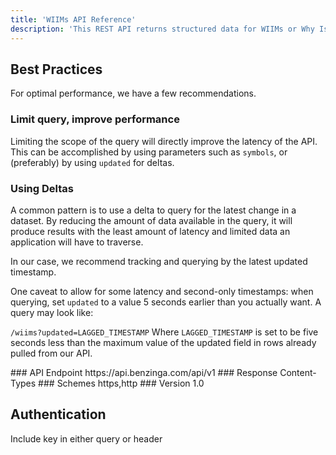 ```yaml
---
title: 'WIIMs API Reference'
description: 'This REST API returns structured data for WIIMs or Why Is It Moving.'
---
```


## Best Practices

For optimal performance, we have a few recommendations.

### Limit query, improve performance

Limiting the scope of the query will directly improve the latency of the API. This can be accomplished by using parameters such as `symbols`, or (preferably) by using `updated` for deltas.

### Using Deltas

A common pattern is to use a delta to query for the latest change in a dataset. By reducing the amount of data available in the query, it will produce results with the least amount of latency and limited data an application will have to traverse.

In our case, we recommend tracking and querying by the latest updated timestamp.

One caveat to allow for some latency and second-only timestamps: when querying, set `updated` to a value 5 seconds earlier than you actually want. A query may look like:

`/wiims?updated=LAGGED_TIMESTAMP` Where `LAGGED_TIMESTAMP` is set to be five seconds less than the maximum value of the updated field in rows already pulled from our API.

<Info>
  ### API Endpoint https://api.benzinga.com/api/v1 ### Response Content-Types
  ### Schemes https,http ### Version 1.0
</Info>

## Authentication

<ParamField query="token" type="apiKey">
  Include key in either query or header
</ParamField>
